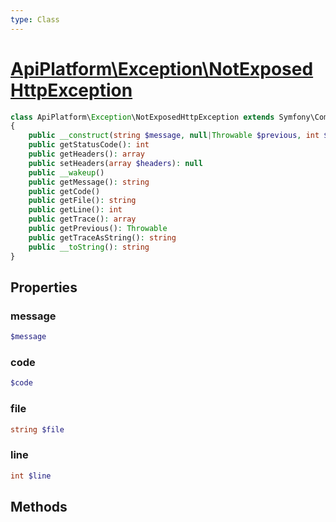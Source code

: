 ```yaml
---
type: Class
---
```


# [ApiPlatform\Exception\NotExposedHttpException](/docs/v3.1/reference/Exception/NotExposedHttpException)



```php
class ApiPlatform\Exception\NotExposedHttpException extends Symfony\Component\HttpKernel\Exception\NotFoundHttpException implements Throwable, Stringable, Symfony\Component\HttpKernel\Exception\HttpExceptionInterface
{
    public __construct(string $message, null|Throwable $previous, int $code, array $headers)
    public getStatusCode(): int
    public getHeaders(): array
    public setHeaders(array $headers): null
    public __wakeup()
    public getMessage(): string
    public getCode()
    public getFile(): string
    public getLine(): int
    public getTrace(): array
    public getPrevious(): Throwable
    public getTraceAsString(): string
    public __toString(): string
}
```
## Properties
### message

```php
$message
```



### code

```php
$code
```



### file

```php
string $file
```



### line

```php
int $line
```



## Methods
